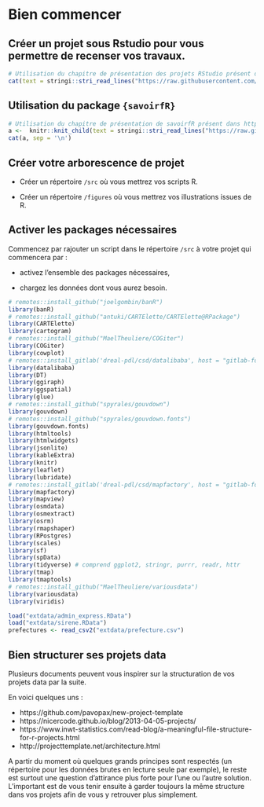# Bien commencer {#get-started}


## Créer un projet sous Rstudio pour vous permettre de recenser vos travaux.

```r
# Utilisation du chapitre de présentation des projets RStudio présent dans https://github.com/MTES-MCT/parcours-r
cat(text = stringi::stri_read_lines("https://raw.githubusercontent.com/MTES-MCT/parcours-r/master/parties_communes/bien_commencer.Rmd", encoding = "UTF-8"), sep = '\n')
```

## Utilisation du package `{savoirfR}`


```r
# Utilisation du chapitre de présentation de savoirfR présent dans https://github.com/MTES-MCT/parcours-r
a <-  knitr::knit_child(text = stringi::stri_read_lines("https://raw.githubusercontent.com/MTES-MCT/parcours-r/master/parties_communes/savoir_faire.Rmd", encoding = "UTF-8"), quiet = TRUE)
cat(a, sep = '\n')
```

## Créer votre arborescence de projet

- Créer un répertoire `/src` où vous mettrez vos scripts R.

- Créer un répertoire `/figures` où vous mettrez vos illustrations issues de R.

## Activer les packages nécessaires

Commencez par rajouter un script dans le répertoire `/src` à votre projet qui commencera par : 

- activez l'ensemble des packages nécessaires,

- chargez les données dont vous aurez besoin.

```r

# remotes::install_github("joelgombin/banR")
library(banR)
# remotes::install_github("antuki/CARTElette/CARTElette@RPackage")
library(CARTElette)
library(cartogram)
# remotes::install_github("MaelTheuliere/COGiter")
library(COGiter)
library(cowplot)
# remotes::install_gitlab('dreal-pdl/csd/datalibaba', host = "gitlab-forge.din.developpement-durable.gouv.fr")
library(datalibaba)
library(DT)
library(ggiraph)
library(ggspatial)
library(glue)
# remotes::install_github("spyrales/gouvdown")
library(gouvdown)
# remotes::install_github("spyrales/gouvdown.fonts")
library(gouvdown.fonts)
library(htmltools)
library(htmlwidgets)
library(jsonlite)
library(kableExtra)
library(knitr)
library(leaflet)
library(lubridate)
# remotes::install_gitlab('dreal-pdl/csd/mapfactory', host = "gitlab-forge.din.developpement-durable.gouv.fr")
library(mapfactory)
library(mapview)
library(osmdata)
library(osmextract)
library(osrm)
library(rmapshaper)
library(RPostgres)
library(scales)
library(sf)
library(spData)
library(tidyverse) # comprend ggplot2, stringr, purrr, readr, httr
library(tmap)
library(tmaptools)
# remotes::install_github("MaelTheuliere/variousdata")
library(variousdata)
library(viridis)

load("extdata/admin_express.RData")
load("extdata/sirene.RData")
prefectures <- read_csv2("extdata/prefecture.csv")

```

## Bien structurer ses projets data

Plusieurs documents peuvent vous inspirer sur la structuration de vos projets data par la suite.

En voici quelques uns : 

- https://github.com/pavopax/new-project-template
- https://nicercode.github.io/blog/2013-04-05-projects/
- https://www.inwt-statistics.com/read-blog/a-meaningful-file-structure-for-r-projects.html
- http://projecttemplate.net/architecture.html

A partir du moment où quelques grands principes sont respectés (un répertoire pour les données brutes en lecture seule par exemple), le reste est surtout une question d'attirance plus forte pour l'une ou l'autre solution. L'important est de vous tenir ensuite à garder toujours la même structure dans vos projets afin de vous y retrouver plus simplement.
